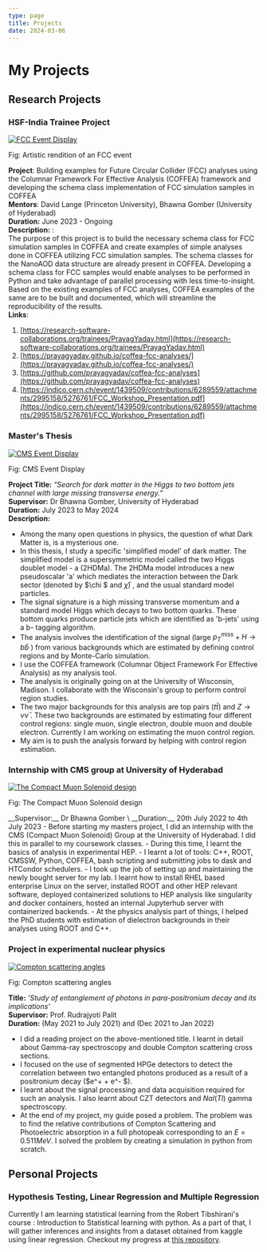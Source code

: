 ```yaml
---
type: page
title: Projects
date: 2024-03-06
---
```



# My Projects

## Research Projects

### HSF-India Trainee Project
<div >
	<a href="https://research-software-collaborations.org/trainees/PrayagYadav.html">
		<Image
			src="/images/FCC-ee-Detector-3-PX_0.png"
			alt="FCC Event Display"
			width={1125}
			height={750}
			priority
			className="next-image hover:brightness-110 rounded-lg shadow-md"
		/>
	</a>
	<p className='text-sm flex justify-center'>Fig: Artistic rendition of an FCC event</p>
</div>

__Project__: Building examples for Future Circular Collider (FCC) analyses using the Columnar Framework For Effective Analysis (COFFEA)
framework and developing the schema class implementation of FCC simulation samples in COFFEA \
__Mentors__: David Lange (Princeton University), Bhawna Gomber (University of Hyderabad) \
__Duration:__ June 2023 - Ongoing \
__Description:__ : \
The purpose of this project is to build the necessary schema class for FCC simulation samples in COFFEA and create examples of simple
analyses done in COFFEA utilizing FCC simulation samples. The schema classes for the NanoAOD data structure are already present in COFFEA.
Developing a schema class for FCC samples would enable analyses to be performed in Python and take advantage of parallel processing with
less time-to-insight. Based on the existing examples of FCC analyses, COFFEA examples of the same are to be built and documented, which
 will streamline the reproducibility of the results. \
 __Links__:
 1. [https://research-software-collaborations.org/trainees/PrayagYadav.html](https://research-software-collaborations.org/trainees/PrayagYadav.html)
 2. [https://prayagyadav.github.io/coffea-fcc-analyses/](https://prayagyadav.github.io/coffea-fcc-analyses/)
 3. [https://github.com/prayagyadav/coffea-fcc-analyses](https://github.com/prayagyadav/coffea-fcc-analyses)
 4. [https://indico.cern.ch/event/1439509/contributions/6289559/attachments/2995158/5276761/FCC_Workshop_Presentation.pdf](https://indico.cern.ch/event/1439509/contributions/6289559/attachments/2995158/5276761/FCC_Workshop_Presentation.pdf)

### Master's Thesis
<div >
	<a href="https://home.cern/resources/image/experiments/cms-images-gallery">
		<Image
			src="/images/CMS.jpg"
			alt="CMS Event Display"
			width={1125}
			height={750}
			priority
			className="next-image hover:brightness-110 rounded-lg shadow-md"
		/>
	</a>
	<p className='text-sm flex justify-center'>Fig: CMS Event Display</p>
</div>

__Project Title:__ *“Search for dark matter in the Higgs to two bottom jets channel with large missing transverse energy.”* \
__Supervisor:__ Dr Bhawna Gomber, University of Hyderabad \
__Duration:__ July 2023 to May 2024 \
__Description:__
- Among the many open questions in physics, the question of what Dark Matter is, is a mysterious one.
- In this thesis, I study a specific 'simplified model' of dark matter. The simplified model is a supersymmetric
model called the two Higgs doublet model - a (2HDMa). The 2HDMa model introduces a new pseudoscalar 'a'
which mediates the interaction between the Dark sector (denoted by $\chi $ and $\bar{\chi}$) , and the usual standard model
particles.
- The signal signature is a high missing transverse momentum and a standard model Higgs which decays to
two bottom quarks. These bottom quarks produce particle jets which are identified as 'b-jets' using a b-
tagging algorithm.
- The analysis involves the identification of the signal (large $p_T^{miss} + H \rightarrow b\bar{b}$ ) from various backgrounds which
are estimated by defining control regions and by Monte-Carlo simulation.
- I use the COFFEA framework (Columnar Object Framework For Effective Analysis) as my analysis tool.
- The analysis is originally going on at the University of Wisconsin, Madison. I collaborate with the
Wisconsin's group to perform control region studies.
- The two major backgrounds for this analysis are top pairs ($t\bar{t}$) and $Z \rightarrow \nu\bar{\nu}$ . These two backgrounds
are estimated by estimating four different control regions: single muon, single electron, double
muon and double electron. Currently I am working on estimating the muon control region.
- My aim is to push the analysis forward by helping with control region estimation.

### Internship with CMS group at University of Hyderabad
<div >
	<a href="https://home.cern/resources/image/experiments/cms-images-gallery">
		<Image
			src="/images/cms2.jpg"
			alt="The Compact Muon Solenoid design"
			width={1125}
			height={750}
			priority
			className="next-image hover:brightness-110 rounded-lg shadow-md"
		/>
	</a>
	<p className='text-sm flex justify-center'>Fig: The Compact Muon Solenoid design</p>
</div>
__Supervisor:__ Dr Bhawna Gomber \
__Duration:__ 20th July 2022 to 4th July 2023
- Before starting my masters project, I did an internship with the CMS (Compact Muon Solenoid)
Group at the University of Hyderabad. I did this in parallel to my coursework classes.
- During this time, I learnt the basics of analysis in experimental HEP.
- I learnt a lot of tools: C++, ROOT, CMSSW, Python, COFFEA, bash scripting and submitting jobs to
dask and HTCondor schedulers.
- I took up the job of setting up and maintaining the newly bought server for my lab. I learnt how to
install RHEL based enterprise Linux on the server, installed ROOT and other HEP relevant software,
deployed containerized solutions to HEP analysis like singularity and docker containers, hosted an
internal Jupyterhub server with containerized backends.
- At the physics analysis part of things, I helped the PhD students with estimation of dielectron
backgrounds in their analyses using ROOT and C++.


### Project in experimental nuclear physics
<div >
	<a href="https://www.nature.com/articles/s41467-021-22907-5/figures/1">
		<Image
			src="/images/entangle.webp"
			alt="Compton scattering angles"
			width={1125}
			height={750}
			priority
			className="next-image hover:brightness-110 rounded-lg shadow-md"
		/>
	</a>
	<p className='text-sm flex justify-center'>Fig: Compton scattering angles</p>
</div>

__Title:__
*'Study of entanglement of photons in para-positronium decay and its implications'* \
__Supervisor:__ Prof. Rudrajyoti Palit \
__Duration:__ (May 2021 to July 2021) and (Dec 2021 to Jan 2022)
- I did a reading project on the above-mentioned title. I learnt in detail about Gamma-ray spectroscopy
and double Compton scattering cross sections.
- I focused on the use of segmented HPGe detectors to detect the correlation between two entangled
photons produced as a result of a positronium decay ($e^+ + e^- $).
- I learnt about the signal processing and data acquisition required for such an analysis. I also learnt
about CZT detectors and $NaI(Tl)$ gamma spectroscopy.
- At the end of my project, my guide posed a problem. The problem was to find the relative
contributions of Compton Scattering and Photoelectric absorption in a full photopeak corresponding
to an $E=0.511MeV$. I solved the problem by creating a simulation in python from scratch.

## Personal Projects

### Hypothesis Testing, Linear Regression and Multiple Regression

Currently I am learning statistical learning from the Robert Tibshirani's course : Introduction to Statistical learning
with python. As a part of that, I will gather inferences and insights from a dataset obtained from kaggle using linear regression.
Checkout my progress at [this repository](https://github.com/prayagyadav/Linear_Regression).

